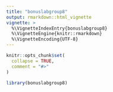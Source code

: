 ```yaml
---
title: "bonuslabgroup8"
output: rmarkdown::html_vignette
vignette: >
  %\VignetteIndexEntry{bonuslabgroup8}
  %\VignetteEngine{knitr::rmarkdown}
  %\VignetteEncoding{UTF-8}
---
```


```r
knitr::opts_chunk$set(
  collapse = TRUE,
  comment = "#>"
)
```

```r
library(bonuslabgroup8)
```
